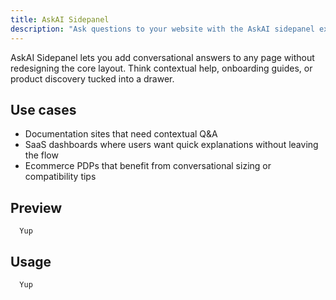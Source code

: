 ```yaml
---
title: AskAI Sidepanel
description: "Ask questions to your website with the AskAI sidepanel experience."
---
```


AskAI Sidepanel lets you add conversational answers to any page without redesigning the core layout. Think contextual help, onboarding guides, or product discovery tucked into a drawer.

## Use cases

- Documentation sites that need contextual Q&A
- SaaS dashboards where users want quick explanations without leaving the flow
- Ecommerce PDPs that benefit from conversational sizing or compatibility tips

## Preview

```tsx
  Yup
```

## Usage

```tsx
  Yup
```